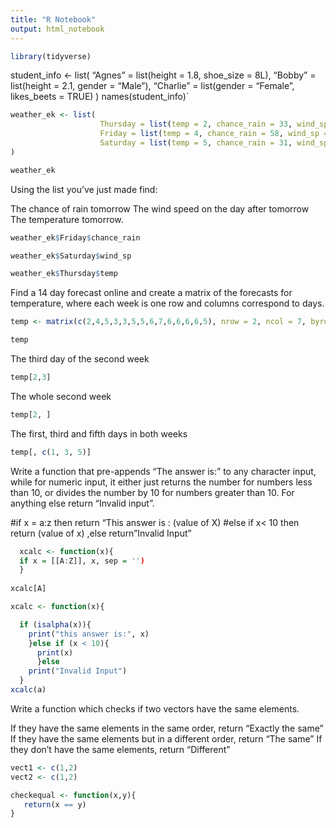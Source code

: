 ```yaml
---
title: "R Notebook"
output: html_notebook
---
```


```r
library(tidyverse)
```



student_info <- list(
                "Agnes" = list(height = 1.8, shoe_size = 8L),
                "Bobby" = list(height = 2.1, gender = "Male"),
                "Charlie" = list(gender = "Female", likes_beets = TRUE)
)
names(student_info)`



```r
weather_ek <- list(
                    Thursday = list(temp = 2, chance_rain = 33, wind_sp = 9),
                    Friday = list(temp = 4, chance_rain = 58, wind_sp = 11),
                    Saturday = list(temp = 5, chance_rain = 31, wind_sp = 10)
)

weather_ek


```

Using the list you’ve just made find:

The chance of rain tomorrow
The wind speed on the day after tomorrow
The temperature tomorrow.




```r
weather_ek$Friday$chance_rain
```
    
```r
weather_ek$Saturday$wind_sp
```
    
```r
weather_ek$Thursday$temp
```
    
Find a 14 day forecast online and create a matrix of the forecasts for temperature, where each week is one row and columns correspond to days.
```r
temp <- matrix(c(2,4,5,3,3,5,5,6,7,6,6,6,6,5), nrow = 2, ncol = 7, byrow = TRUE)
```

```r
temp
```


The third day of the second week
```r
temp[2,3]
```

The whole second week
```r

temp[2, ]


```

The first, third and fifth days in both weeks


```r

temp[, c(1, 3, 5)]

```




Write a function that pre-appends “The answer is:” to any character input, while for numeric input, it either just returns the number for numbers less than 10, or divides the number by 10 for numbers greater than 10. For anything else return “Invalid input”.



#if x = a:z then return "This answer is : (value of X)
#else if x< 10 then return (value of x) ,else return "Invalid Input"

```r
  xcalc <- function(x){
  if x = [[A:Z]], x, sep = '')  
  }
  
xcalc[A]

```





```r
xcalc <- function(x){

  if (isalpha(x)){
    print("this answer is:", x)
    }else if (x < 10){
      print(x)
      }else
    print("Invalid Input")
  }
xcalc(a)

```


Write a function which checks if two vectors have the same elements.

If they have the same elements in the same order, return “Exactly the same”
If they have the same elements but in a different order, return “The same”
If they don’t have the same elements, return “Different”
```r
vect1 <- c(1,2)
vect2 <- c(1,2)

checkequal <- function(x,y){
   return(x == y)
}
  
```

